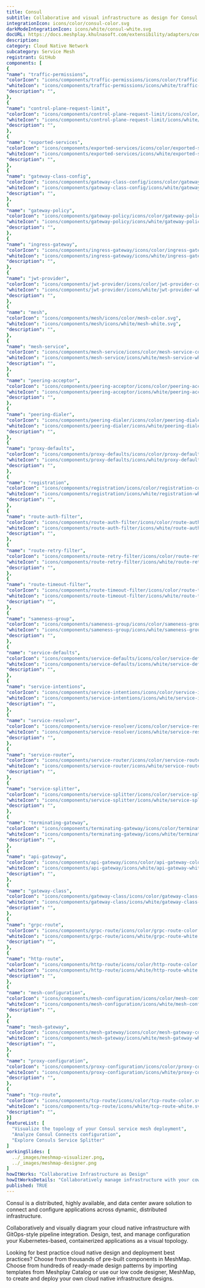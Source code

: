 ```yaml
---
title: Consul
subtitle: Collaborative and visual infrastructure as design for Consul
integrationIcon: icons/color/consul-color.svg
darkModeIntegrationIcon: icons/white/consul-white.svg
docURL: https://docs.meshplay.khulnasoft.com/extensibility/adapters/consul
description: 
category: Cloud Native Network
subcategory: Service Mesh
registrant: GitHub
components: [
{
"name": "traffic-permissions",
"colorIcon": "icons/components/traffic-permissions/icons/color/traffic-permissions-color.svg",
"whiteIcon": "icons/components/traffic-permissions/icons/white/traffic-permissions-white.svg",
"description": "",
},
{
"name": "control-plane-request-limit",
"colorIcon": "icons/components/control-plane-request-limit/icons/color/control-plane-request-limit-color.svg",
"whiteIcon": "icons/components/control-plane-request-limit/icons/white/control-plane-request-limit-white.svg",
"description": "",
},
{
"name": "exported-services",
"colorIcon": "icons/components/exported-services/icons/color/exported-services-color.svg",
"whiteIcon": "icons/components/exported-services/icons/white/exported-services-white.svg",
"description": "",
},
{
"name": "gateway-class-config",
"colorIcon": "icons/components/gateway-class-config/icons/color/gateway-class-config-color.svg",
"whiteIcon": "icons/components/gateway-class-config/icons/white/gateway-class-config-white.svg",
"description": "",
},
{
"name": "gateway-policy",
"colorIcon": "icons/components/gateway-policy/icons/color/gateway-policy-color.svg",
"whiteIcon": "icons/components/gateway-policy/icons/white/gateway-policy-white.svg",
"description": "",
},
{
"name": "ingress-gateway",
"colorIcon": "icons/components/ingress-gateway/icons/color/ingress-gateway-color.svg",
"whiteIcon": "icons/components/ingress-gateway/icons/white/ingress-gateway-white.svg",
"description": "",
},
{
"name": "jwt-provider",
"colorIcon": "icons/components/jwt-provider/icons/color/jwt-provider-color.svg",
"whiteIcon": "icons/components/jwt-provider/icons/white/jwt-provider-white.svg",
"description": "",
},
{
"name": "mesh",
"colorIcon": "icons/components/mesh/icons/color/mesh-color.svg",
"whiteIcon": "icons/components/mesh/icons/white/mesh-white.svg",
"description": "",
},
{
"name": "mesh-service",
"colorIcon": "icons/components/mesh-service/icons/color/mesh-service-color.svg",
"whiteIcon": "icons/components/mesh-service/icons/white/mesh-service-white.svg",
"description": "",
},
{
"name": "peering-acceptor",
"colorIcon": "icons/components/peering-acceptor/icons/color/peering-acceptor-color.svg",
"whiteIcon": "icons/components/peering-acceptor/icons/white/peering-acceptor-white.svg",
"description": "",
},
{
"name": "peering-dialer",
"colorIcon": "icons/components/peering-dialer/icons/color/peering-dialer-color.svg",
"whiteIcon": "icons/components/peering-dialer/icons/white/peering-dialer-white.svg",
"description": "",
},
{
"name": "proxy-defaults",
"colorIcon": "icons/components/proxy-defaults/icons/color/proxy-defaults-color.svg",
"whiteIcon": "icons/components/proxy-defaults/icons/white/proxy-defaults-white.svg",
"description": "",
},
{
"name": "registration",
"colorIcon": "icons/components/registration/icons/color/registration-color.svg",
"whiteIcon": "icons/components/registration/icons/white/registration-white.svg",
"description": "",
},
{
"name": "route-auth-filter",
"colorIcon": "icons/components/route-auth-filter/icons/color/route-auth-filter-color.svg",
"whiteIcon": "icons/components/route-auth-filter/icons/white/route-auth-filter-white.svg",
"description": "",
},
{
"name": "route-retry-filter",
"colorIcon": "icons/components/route-retry-filter/icons/color/route-retry-filter-color.svg",
"whiteIcon": "icons/components/route-retry-filter/icons/white/route-retry-filter-white.svg",
"description": "",
},
{
"name": "route-timeout-filter",
"colorIcon": "icons/components/route-timeout-filter/icons/color/route-timeout-filter-color.svg",
"whiteIcon": "icons/components/route-timeout-filter/icons/white/route-timeout-filter-white.svg",
"description": "",
},
{
"name": "sameness-group",
"colorIcon": "icons/components/sameness-group/icons/color/sameness-group-color.svg",
"whiteIcon": "icons/components/sameness-group/icons/white/sameness-group-white.svg",
"description": "",
},
{
"name": "service-defaults",
"colorIcon": "icons/components/service-defaults/icons/color/service-defaults-color.svg",
"whiteIcon": "icons/components/service-defaults/icons/white/service-defaults-white.svg",
"description": "",
},
{
"name": "service-intentions",
"colorIcon": "icons/components/service-intentions/icons/color/service-intentions-color.svg",
"whiteIcon": "icons/components/service-intentions/icons/white/service-intentions-white.svg",
"description": "",
},
{
"name": "service-resolver",
"colorIcon": "icons/components/service-resolver/icons/color/service-resolver-color.svg",
"whiteIcon": "icons/components/service-resolver/icons/white/service-resolver-white.svg",
"description": "",
},
{
"name": "service-router",
"colorIcon": "icons/components/service-router/icons/color/service-router-color.svg",
"whiteIcon": "icons/components/service-router/icons/white/service-router-white.svg",
"description": "",
},
{
"name": "service-splitter",
"colorIcon": "icons/components/service-splitter/icons/color/service-splitter-color.svg",
"whiteIcon": "icons/components/service-splitter/icons/white/service-splitter-white.svg",
"description": "",
},
{
"name": "terminating-gateway",
"colorIcon": "icons/components/terminating-gateway/icons/color/terminating-gateway-color.svg",
"whiteIcon": "icons/components/terminating-gateway/icons/white/terminating-gateway-white.svg",
"description": "",
},
{
"name": "api-gateway",
"colorIcon": "icons/components/api-gateway/icons/color/api-gateway-color.svg",
"whiteIcon": "icons/components/api-gateway/icons/white/api-gateway-white.svg",
"description": "",
},
{
"name": "gateway-class",
"colorIcon": "icons/components/gateway-class/icons/color/gateway-class-color.svg",
"whiteIcon": "icons/components/gateway-class/icons/white/gateway-class-white.svg",
"description": "",
},
{
"name": "grpc-route",
"colorIcon": "icons/components/grpc-route/icons/color/grpc-route-color.svg",
"whiteIcon": "icons/components/grpc-route/icons/white/grpc-route-white.svg",
"description": "",
},
{
"name": "http-route",
"colorIcon": "icons/components/http-route/icons/color/http-route-color.svg",
"whiteIcon": "icons/components/http-route/icons/white/http-route-white.svg",
"description": "",
},
{
"name": "mesh-configuration",
"colorIcon": "icons/components/mesh-configuration/icons/color/mesh-configuration-color.svg",
"whiteIcon": "icons/components/mesh-configuration/icons/white/mesh-configuration-white.svg",
"description": "",
},
{
"name": "mesh-gateway",
"colorIcon": "icons/components/mesh-gateway/icons/color/mesh-gateway-color.svg",
"whiteIcon": "icons/components/mesh-gateway/icons/white/mesh-gateway-white.svg",
"description": "",
},
{
"name": "proxy-configuration",
"colorIcon": "icons/components/proxy-configuration/icons/color/proxy-configuration-color.svg",
"whiteIcon": "icons/components/proxy-configuration/icons/white/proxy-configuration-white.svg",
"description": "",
},
{
"name": "tcp-route",
"colorIcon": "icons/components/tcp-route/icons/color/tcp-route-color.svg",
"whiteIcon": "icons/components/tcp-route/icons/white/tcp-route-white.svg",
"description": "",
}]
featureList: [
  "Visualize the topology of your Consul service mesh deployment",
  "Analyze Consul Connects configuration",
  "Explore Consuls Service Splitter"
]
workingSlides: [
  ../_images/meshmap-visualizer.png,
  ../_images/meshmap-designer.png
]
howItWorks: "Collaborative Infrastructure as Design"
howItWorksDetails: "Collaboratively manage infrastructure with your coworkers synchronously sharing the same designs."
published: TRUE
---
```

<p>
Consul is a distributed, highly available, and data center aware solution to connect and configure applications across dynamic, distributed infrastructure.
</p>
<p>
    Collaboratively and visually diagram your cloud native infrastructure with GitOps-style pipeline integration. Design, test, and manage configuration your Kubernetes-based, containerized applications as a visual topology.
</p>
<p>
    Looking for best practice cloud native design and deployment best practices? Choose from thousands of pre-built components in MeshMap. Choose from hundreds of ready-made design patterns by importing templates from Meshplay Catalog or use our low code designer, MeshMap, to create and deploy your own cloud native infrastructure designs.
</p>

